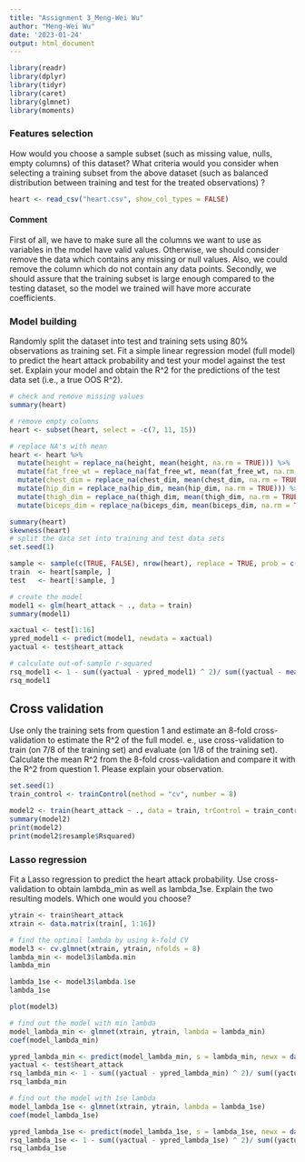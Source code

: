 ```yaml
---
title: "Assignment 3_Meng-Wei Wu"
author: "Meng-Wei Wu"
date: '2023-01-24'
output: html_document
---
```


```r
library(readr)
library(dplyr)
library(tidyr)
library(caret)
library(glmnet)
library(moments)
```

### Features selection
How would you choose a sample subset (such as missing value, nulls, empty columns) of this dataset? What criteria would you consider when selecting a training subset from the above dataset (such as balanced distribution between training and test for the treated observations) ?
```r
heart <- read_csv("heart.csv", show_col_types = FALSE)
```

#### Comment
First of all, we have to make sure all the columns we want to use as variables in the model have valid values. Otherwise, we should consider remove the data which contains any missing or null values. Also, we could remove the column which do not contain any data points. Secondly, we should assure that the training subset is large enough compared to the testing dataset, so the model we trained will have more accurate coefficients.

### Model building
Randomly split the dataset into test and training sets using 80% observations as training set. Fit a simple linear regression model (full model) to predict the heart attack probability and test your model against the test set.  Explain your model and obtain the R^2 for the predictions of the test data set (i.e., a true OOS R^2).
```r
# check and remove missing values
summary(heart)

# remove empty columns
heart <- subset(heart, select = -c(7, 11, 15))

# replace NA's with mean
heart <- heart %>%
  mutate(height = replace_na(height, mean(height, na.rm = TRUE))) %>%
  mutate(fat_free_wt = replace_na(fat_free_wt, mean(fat_free_wt, na.rm = TRUE))) %>%
  mutate(chest_dim = replace_na(chest_dim, mean(chest_dim, na.rm = TRUE))) %>%
  mutate(hip_dim = replace_na(hip_dim, mean(hip_dim, na.rm = TRUE))) %>%
  mutate(thigh_dim = replace_na(thigh_dim, mean(thigh_dim, na.rm = TRUE))) %>%
  mutate(biceps_dim = replace_na(biceps_dim, mean(biceps_dim, na.rm = TRUE))) 

summary(heart)
skewness(heart)
# split the data set into training and test data sets
set.seed(1)

sample <- sample(c(TRUE, FALSE), nrow(heart), replace = TRUE, prob = c(0.8, 0.2))
train  <- heart[sample, ]
test   <- heart[!sample, ]

# create the model
model1 <- glm(heart_attack ~ ., data = train)
summary(model1)

xactual <- test[1:16]
ypred_model1 <- predict(model1, newdata = xactual)
yactual <- test$heart_attack

# calculate out-of-sample r-squared
rsq_model1 <- 1 - sum((yactual - ypred_model1) ^ 2)/ sum((yactual - mean(yactual)) ^ 2)
rsq_model1
```

## Cross validation
Use only the training sets from question 1 and estimate an 8-fold cross-validation to estimate the R^2 of the full model. e., use cross-validation to train (on 7/8 of the training set) and evaluate (on 1/8 of the training set).  Calculate the mean R^2 from the 8-fold cross-validation and compare it with the R^2 from question 1.  Please explain your observation.
```r
set.seed(1)
train_control <- trainControl(method = "cv", number = 8)

model2 <- train(heart_attack ~ ., data = train, trControl = train_control, method = "glm")
summary(model2)
print(model2)
print(model2$resample$Rsquared)
```

### Lasso regression
Fit a Lasso regression to predict the heart attack probability. Use cross-validation to obtain lambda_min as well as lambda_1se. Explain the two resulting models. Which one would you choose?
```r
ytrain <- train$heart_attack
xtrain <- data.matrix(train[, 1:16])

# find the optimal lambda by using k-fold CV
model3 <- cv.glmnet(xtrain, ytrain, nfolds = 8)
lambda_min <- model3$lambda.min
lambda_min

lambda_1se <- model3$lambda.1se
lambda_1se

plot(model3)

# find out the model with min lambda
model_lambda_min <- glmnet(xtrain, ytrain, lambda = lambda_min)
coef(model_lambda_min)

ypred_lambda_min <- predict(model_lambda_min, s = lambda_min, newx = data.matrix(test[, 1:16]))
yactual <- test$heart_attack
rsq_lambda_min <- 1 - sum((yactual - ypred_lambda_min) ^ 2)/ sum((yactual - mean(yactual)) ^ 2)
rsq_lambda_min

# find out the model with 1se lambda
model_lambda_1se <- glmnet(xtrain, ytrain, lambda = lambda_1se)
coef(model_lambda_1se)

ypred_lambda_1se <- predict(model_lambda_1se, s = lambda_1se, newx = data.matrix(test[, 1:16]))
rsq_lambda_1se <- 1 - sum((yactual - ypred_lambda_1se) ^ 2)/ sum((yactual - mean(yactual)) ^ 2)
rsq_lambda_1se
```
